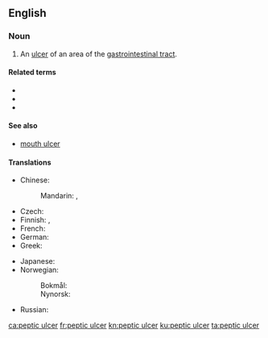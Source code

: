 ==English==
{{wikipedia}}

===Noun===
{{en-noun|head=[[peptic]] [[ulcer]]}}

# {{lb|en|pathology}} An [[ulcer]] of an area of the [[gastrointestinal tract]].

====Related terms====
* {{l|en|duodenal ulcer}}
* {{l|en|gastric ulcer}}
* {{l|en|stomach ulcer}}

====See also====
* {{q|not to be confused with}} [[mouth ulcer]]

====Translations====
{{trans-top|ulcer}}
* Chinese:
*: Mandarin: {{t+|cmn|胃潰瘍|sc=Hani}}, {{t+|cmn|胃溃疡|tr=wèikuìyáng|sc=Hani}}
* Czech: {{t|cs|peptický vřed|m}}
* Finnish: {{t+|fi|mahahaava}}, {{t+|fi|vatsahaava}}
* French: {{t|fr|ulcère peptique|m}}
* German: {{t|de|Magengeschwür|n}}
* Greek: {{t+|el|έλκος|n}}
{{trans-mid}}
* Japanese: {{t|ja|消化性潰瘍|tr=しょうかせいかいよう, shōkaseikaiyō|sc=Jpan}}
* Norwegian: 
*: Bokmål: {{t|nb|magesår|n}}
*: Nynorsk: {{t|nn|magesår|n}}
* Russian: {{t|ru|я́зва желу́дка|f}}
{{trans-bottom}}

[[ca:peptic ulcer]]
[[fr:peptic ulcer]]
[[kn:peptic ulcer]]
[[ku:peptic ulcer]]
[[ta:peptic ulcer]]